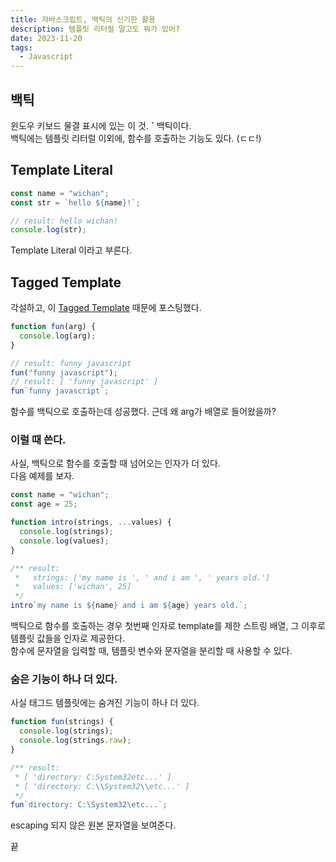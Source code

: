 ```yaml
---
title: 자바스크립트, 백틱의 신기한 활용
description: 템플릿 리터럴 말고도 뭐가 있어?
date: 2023-11-20
tags:
  - Javascript
---
```


## 백틱

윈도우 키보드 물결 표시에 있는 이 것. **`** 백틱이다.  
백틱에는 템플릿 리터럴 이외에, 함수를 호출하는 기능도 있다. (ㄷㄷ!)

## Template Literal

```javascript showLineNumbers
const name = "wichan";
const str = `hello ${name}!`;

// result: hello wichan!
console.log(str);
```

Template Literal 이라고 부른다.

## Tagged Template

각설하고, 이 [Tagged Template](https://tc39wiki.calculist.org/es6/template-strings/) 때문에 포스팅했다.

```javascript showLineNumbers
function fun(arg) {
  console.log(arg);
}

// result: funny javascript
fun("funny javascript");
// result: [ 'funny javascript' ]
fun`funny javascript`;
```

함수를 백틱으로 호출하는데 성공했다. 근데 왜 arg가 배열로 들어왔을까?

### 이럴 때 쓴다.

사실, 백틱으로 함수를 호출할 때 넘어오는 인자가 더 있다.  
다음 예제를 보자.

```javascript showLineNumbers
const name = "wichan";
const age = 25;

function intro(strings, ...values) {
  console.log(strings);
  console.log(values);
}

/** result:
 *   strings: ['my name is ', ' and i am ', ' years old.']
 *   values: ['wichan', 25]
 */
intro`my name is ${name} and i am ${age} years old.`;
```

백틱으로 함수를 호출하는 경우 첫번째 인자로 template를 제한 스트링 배열, 그 이후로 템플릿 값들을 인자로 제공한다.  
함수에 문자열을 입력할 때, 템플릿 변수와 문자열을 분리할 때 사용할 수 있다.

### 숨은 기능이 하나 더 있다.

사실 태그드 템플릿에는 숨겨진 기능이 하나 더 있다.

```javascript showLineNumbers
function fun(strings) {
  console.log(strings);
  console.log(strings.raw);
}

/** result:
 * [ 'directory: C:System32etc...' ]
 * [ 'directory: C:\\System32\\etc...' ]
 */
fun`directory: C:\System32\etc...`;
```

escaping 되지 않은 원본 문자열을 보여준다.

끝
